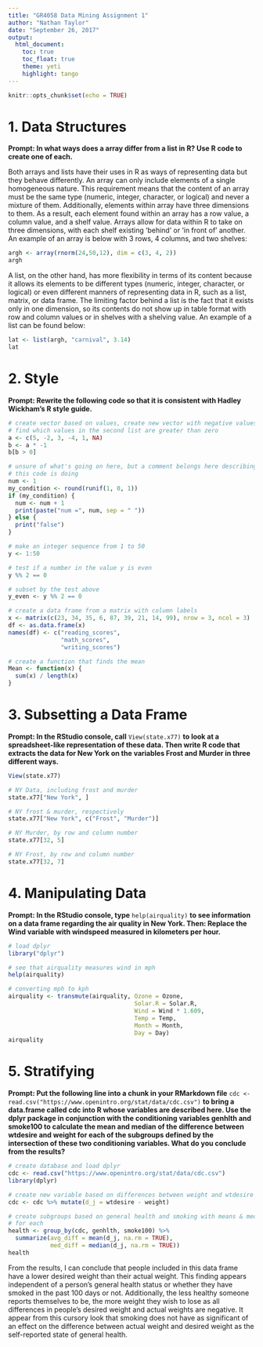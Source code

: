 ```yaml
---
title: "GR4058 Data Mining Assignment 1"
author: "Nathan Taylor"
date: "September 26, 2017"
output: 
  html_document:
    toc: true
    toc_float: true
    theme: yeti
    highlight: tango
---
```


```r
knitr::opts_chunk$set(echo = TRUE)
```

# 1. Data Structures
**Prompt: In what ways does a array differ from a list in R? Use R code to create one of each.** 

Both arrays and lists have their uses in R as ways of representing data but they behave differently. An array can only include elements of a single homogeneous nature. This requirement means that the content of an array must be the same type (numeric, integer, character, or logical) and never a mixture of them. Additionally, elements within array have three dimensions to them. As a result, each element found within an array has a row value, a column value, and a shelf value. Arrays allow for data within R to take on three  dimensions, with each shelf existing 'behind' or 'in front of' another. An example of an array is below with 3 rows, 4 columns, and two shelves:

```r
argh <- array(rnorm(24,50,12), dim = c(3, 4, 2))
argh
```

A list, on the other hand, has more flexibility in terms of its content because it allows its elements to be different types (numeric, integer, character, or logical) or even different manners of representing data in R, such as a list, matrix, or data frame. The limiting factor behind a list is the fact that it exists only in one dimension, so its contents do not show up in table format with row and column values or in shelves with a shelving value. An example of a list can be found below:

```r
lat <- list(argh, "carnival", 3.14)
lat
```

# 2. Style
**Prompt: Rewrite the following code so that it is consistent with Hadley Wickham’s R style guide.** 

```r
# create vector based on values, create new vector with negative values, then
# find which values in the second list are greater than zero
a <- c(5, -2, 3, -4, 1, NA)
b <- a * -1
b[b > 0]

# unsure of what's going on here, but a comment belongs here describing what
# this code is doing
num <- 1
my_condition <- round(runif(1, 0, 1))
if (my_condition) {
  num <- num + 1
  print(paste("num =", num, sep = " "))
} else {
  print("false")
}

# make an integer sequence from 1 to 50
y <- 1:50

# test if a number in the value y is even
y %% 2 == 0

# subset by the test above
y_even <- y %% 2 == 0

# create a data frame from a matrix with column labels
x <- matrix(c(23, 34, 35, 6, 87, 39, 21, 14, 99), nrow = 3, ncol = 3)
df <- as.data.frame(x)
names(df) <- c("reading_scores",
               "math_scores",
               "writing_scores")

# create a function that finds the mean
Mean <- function(x) {
  sum(x) / length(x)
}
```

# 3. Subsetting a Data Frame
**Prompt: In the RStudio console, call** `View(state.x77)` **to look at a spreadsheet-like representation of these data. Then write R code that extracts the data for New York on the variables Frost and Murder in three different ways.**

```r
View(state.x77)

# NY Data, including frost and murder
state.x77["New York", ]

# NY frost & murder, respectively
state.x77["New York", c("Frost", "Murder")]

# NY Murder, by row and column number
state.x77[32, 5]

# NY Frost, by row and column number
state.x77[32, 7]
```

# 4. Manipulating Data
**Prompt: In the RStudio console, type** `help(airquality)` **to see information on a data frame regarding the air quality in New York. Then: Replace the Wind variable with windspeed measured in kilometers per hour.**

```r
# load dplyr
library("dplyr")

# see that airquality measures wind in mph
help(airquality)

# converting mph to kph
airquality <- transmute(airquality, Ozone = Ozone, 
                                    Solar.R = Solar.R, 
                                    Wind = Wind * 1.609, 
                                    Temp = Temp, 
                                    Month = Month, 
                                    Day = Day)
airquality
```

# 5. Stratifying
**Prompt: Put the following line into a chunk in your RMarkdown file** `cdc <- read.csv("https://www.openintro.org/stat/data/cdc.csv")` **to bring a data.frame called cdc into R whose variables are described here. Use the dplyr package in conjunction with the conditioning variables genhlth and smoke100 to calculate the mean and median of the difference between wtdesire and weight for each of the subgroups defined by the intersection of these two conditioning variables. What do you conclude from the results?**

```r
# create database and load dplyr
cdc <- read.csv("https://www.openintro.org/stat/data/cdc.csv")
library(dplyr)

# create new variable based on differences between weight and wtdesire
cdc <- cdc %>% mutate(d_j = wtdesire - weight)

# create subgroups based on general health and smoking with means & medians
# for each
health <- group_by(cdc, genhlth, smoke100) %>%
  summarize(avg_diff = mean(d_j, na.rm = TRUE),
            med_diff = median(d_j, na.rm = TRUE))
health
```

From the results, I can conclude that people included in this data frame have a lower desired weight than their actual weight. This finding appears independent of a person's general health status or whether they have smoked in the past 100 days or not. Additionally, the less healthy someone reports themselves to be, the more weight they wish to lose as all differences in people's desired weight and actual weights are negative. It appear from this cursory look that smoking does not have as significant of an effect on the difference between actual weight and desired weight as the self-reported state of general health.
